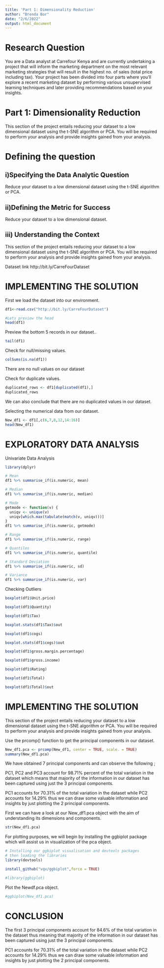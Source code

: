 ---
title: 'Part 1: Dimensionality Reduction'
author: "Brenda Bor"
date: "2/6/2022"
output: html_document
---

# Research Question

You are a Data analyst at Carrefour Kenya and are currently undertaking a project that will inform the marketing department on the most relevant marketing strategies that will result in the highest no. of sales (total price including tax). Your project has been divided into four parts where you’ll explore a recent marketing dataset by performing various unsupervised learning techniques and later providing recommendations based on your insights.


# Part 1: Dimensionality Reduction

This section of the project entails reducing your dataset to a low dimensional dataset using the t-SNE algorithm or PCA. You will be required to perform your analysis and provide insights gained from your analysis.

# Defining the question

## i)Specifying the Data Analytic Question
Reduce your dataset to a low dimensional dataset using the t-SNE algorithm or PCA.

## ii)Defining the Metric for Success
Reduce your dataset to a low dimensional dataset.

## iii) Understanding the Context

This section of the project entails reducing your dataset to a low dimensional dataset using the t-SNE algorithm or PCA. You will be required to perform your analysis and provide insights gained from your analysis.

Dataset link http://bit.ly/CarreFourDataset

# IMPLEMENTING THE SOLUTION

First we load the dataset into our environment.

```{r}
df1<-read.csv("http://bit.ly/CarreFourDataset")

#Lets preview the head
head(df1)
```
Preview the bottom 5 records in our dataset..
```{r}
tail(df1)
```
Check for null/missing values.

```{r}
colSums(is.na(df1))
```
There are no null values on our dataset

Check for duplicate values.

```{r}
duplicated_rows <- df1[duplicated(df1),]
duplicated_rows
```

We can also conclude that there are no duplicated values in our dataset.

Selecting the numerical data from our dataset.
```{r}
New_df1 <- df1[,c(6,7,8,12,14:16)]
head(New_df1)
```
# EXPLORATORY DATA ANALYSIS

Univariate Data Analysis

```{r}
library(dplyr)
```

```{r}
# Mean 
df1 %>% summarise_if(is.numeric, mean)

```
```{r}
# Median
df1 %>% summarise_if(is.numeric, median)
```
```{r}
# Mode 
getmode <- function(v) {
  uniqv <- unique(v)
  uniqv[which.max(tabulate(match(v, uniqv)))]
}  
df1 %>% summarise_if(is.numeric, getmode)

```
```{r}
# Range
df1 %>% summarise_if(is.numeric, range)
```
```{r}
# Quantiles
df1 %>% summarise_if(is.numeric, quantile)

```
```{r}
# Standard Deviation 
df1 %>% summarise_if(is.numeric, sd)
```
```{r}
# Variance 
df1 %>% summarise_if(is.numeric, var)
```
Checking Outliers

```{r}
boxplot(df1$Unit.price)
```

```{r}
boxplot(df1$Quantity)
```


```{r}
boxplot(df1$Tax)
```
```{r}
boxplot.stats(df1$Tax)$out
```
```{r}
boxplot(df1$cogs)
```
```{r}
boxplot.stats(df1$cogs)$out
```
```{r}
boxplot(df1$gross.margin.percentage)
```

```{r}
boxplot(df1$gross.income)
```

```{r}
boxplot(df1$Rating)
```

```{r}
boxplot(df1$Total)
```

```{r}
boxplot(df1$Total)$out
```
# IMPLEMENTING THE SOLUTION

This section of the project entails reducing your dataset to a low dimensional dataset using the t-SNE algorithm or PCA. You will be required to perform your analysis and provide insights gained from your analysis.

Use the prcomp() function to get the principal components in our dataset.

```{r}
New_df1.pca <- prcomp(New_df1, center = TRUE, scale. = TRUE)
summary(New_df1.pca)
```

We have obtained 7 principal components and can observe the following ;

PC1, PC2 and PC3 account for 98.71% percent of the total variation in the dataset which means that majority of the information in our dataset has been captured using just the 3 principal components.

PC1 accounts for 70.31% of the total variation in the dataset while PC2 accounts for 14.29% thus we can draw some valuable information and insights by just plotting the 2 principal components.

First we can have a look at our New_df1.pca object with the aim of understanding its dimensions and components.

```{r}
str(New_df1.pca)
```
For plotting purposes, we will begin by installing the ggbiplot package which will assist us in visualization of the pca object.

```{r}
# Installing our ggbiplot visualisation and devtools packages
# then loading the libraries
library(devtools)
```

```{r}
install_github("vqv/ggbiplot",force = TRUE)

```

```{r}
#library(ggbiplot)
```

Plot the Newdf.pca object.

```{r}
#ggbiplot(New_df1.pca)
```

# CONCLUSION

The first 3 principal components account for 84.6% of the total variation in the dataset thus meaning that majority of the information in our dataset has been captured using just the 3 principal components.

PC1 accounts for 70.31% of the total variation in the dataset while PC2 accounts for 14.29% thus we can draw some valuable information and insights by just plotting the 2 principal components.

